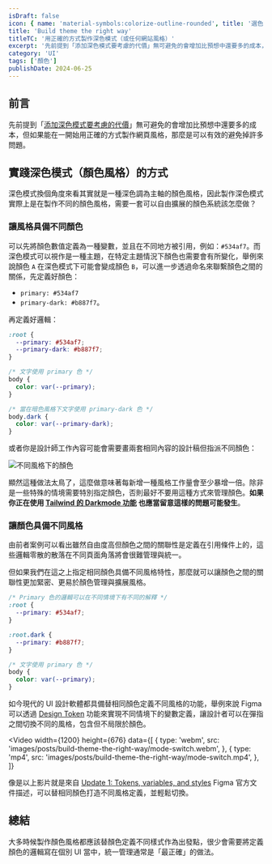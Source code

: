 ```yaml
---
isDraft: false
icon: { name: 'material-symbols:colorize-outline-rounded', title: '選色器符號' }
title: 'Build theme the right way'
titleTC: '用正確的方式製作深色模式（或任何網站風格）'
excerpt: '先前提到「添加深色模式要考慮的代價」無可避免的會增加比預想中還要多的成本，但如果能在一開始用正確的方式製作網頁風格，那麼可以有效的避免掉許多問題。如果你希望製作不同風格的數位產品都可以參考本篇文章，用更省力的方式定義風格。'
category: 'UI'
tags: ['顏色']
publishDate: 2024-06-25
---
```


## 前言

先前提到「[添加深色模式要考慮的代價](https://www.webdong.dev/post/cost-behind-adding-darkmode/)」無可避免的會增加比預想中還要多的成本，但如果能在一開始用正確的方式製作網頁風格，那麼是可以有效的避免掉許多問題。

## 實踐深色模式（顏色風格）的方式

深色模式換個角度來看其實就是一種深色調為主軸的顏色風格，因此製作深色模式實際上是在製作不同的顏色風格，需要一套可以自由擴展的顏色系統該怎麼做？

### 讓風格具備不同顏色

可以先將顏色數值定義為一種變數，並且在不同地方被引用，例如：`#534af7`。而深色模式可以視作是一種主題，在特定主題情況下顏色也需要會有所變化，舉例來說顏色 `A` 在深色模式下可能會變成顏色 `B`，可以進一步透過命名來聯繫顏色之間的關係，先定義好顏色：

- `primary: #534af7`
- `primary-dark: #b887f7`。

再定義好邏輯：

```css
:root {
  --primary: #534af7;
  --primary-dark: #b887f7;
}

/* 文字使用 primary 色 */
body {
  color: var(--primary);
}

/* 當在暗色風格下文字使用 primary-dark 色 */
body.dark {
  color: var(--primary-dark);
}
```

或者你是設計師工作內容可能會需要畫兩套相同內容的設計稿但指派不同顏色：

![不同風格下的顏色](./color-in-different-theme.webp '介面 * 風格 = 累死人的工作量😐')

顯然這種做法太鳥了，這麼做意味著每新增一種風格工作量會至少暴增一倍。除非是一些特殊的情境需要特別指定顏色，否則最好不要用這種方式來管理顏色。**如果你正在使用 [Tailwind 的 Darkmode 功能](https://tailwindcss.com/docs/dark-mode) 也應當留意這樣的問題可能發生**。

### 讓顏色具備不同風格

由前者案例可以看出雖然自由度高但顏色之間的關聯性是定義在引用條件上的，這些邏輯零散的散落在不同頁面角落將會很難管理與統一。

但如果我們在這之上指定相同顏色具備不同風格特性，那麼就可以讓顏色之間的關聯性更加緊密、更易於顏色管理與擴展風格。

```css
/* Primary 色的邏輯可以在不同情境下有不同的解釋 */
:root {
  --primary: #534af7;
}

:root.dark {
  --primary: #b887f7;
}

/* 文字使用 primary 色 */
body {
  color: var(--primary);
}
```

如今現代的 UI 設計軟體都具備替相同顏色定義不同風格的功能，舉例來說 Figma 可以透過 [Design Token](https://help.figma.com/hc/en-us/articles/18490793776023-Update-1-Tokens-variables-and-styles) 功能來實現不同情境下的變數定義，讓設計者可以在彈指之間切換不同的風格，包含但不局限於顏色。

<Video
  width={1200}
  height={676}
  data={[
    {
      type: 'webm',
      src: 'images/posts/build-theme-the-right-way/mode-switch.webm',
    },
    {
      type: 'mp4',
      src: 'images/posts/build-theme-the-right-way/mode-switch.mp4',
    },
  ]}
></Video>

像是以上影片就是來自 [Update 1: Tokens, variables, and styles](https://help.figma.com/hc/en-us/articles/18490793776023-Update-1-Tokens-variables-and-styles) Figma 官方文件描述，可以替相同顏色打造不同風格定義，並輕鬆切換。

## 總結

大多時候製作顏色風格都應該替顏色定義不同樣式作為出發點，很少會需要將定義顏色的邏輯寫在個別 UI 當中，統一管理通常是「最正確」的做法。
